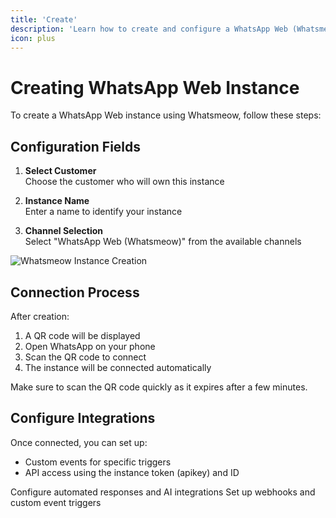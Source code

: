 ```yaml
---
title: 'Create'
description: 'Learn how to create and configure a WhatsApp Web (Whatsmeow) instance'
icon: plus
---
```


# Creating WhatsApp Web Instance

To create a WhatsApp Web instance using Whatsmeow, follow these steps:

## Configuration Fields

1. **Select Customer**  
   Choose the customer who will own this instance

2. **Instance Name**  
   Enter a name to identify your instance

3. **Channel Selection**  
   Select "WhatsApp Web (Whatsmeow)" from the available channels

<img src="/images/instance/create2.png" alt="Whatsmeow Instance Creation" />

## Connection Process

After creation:
1. A QR code will be displayed
2. Open WhatsApp on your phone
3. Scan the QR code to connect
4. The instance will be connected automatically

<Note>
  Make sure to scan the QR code quickly as it expires after a few minutes.
</Note>

## Configure Integrations

Once connected, you can set up:
- Custom events for specific triggers
- API access using the instance token (apikey) and ID

<CardGroup>
  <Card title="Chatbots" icon="robot" href="/instances/chatbots/chatwoot">
    Configure automated responses and AI integrations
  </Card>
  <Card title="Events" icon="bell" href="/instances/events/events-system">
    Set up webhooks and custom event triggers
  </Card>
</CardGroup>

